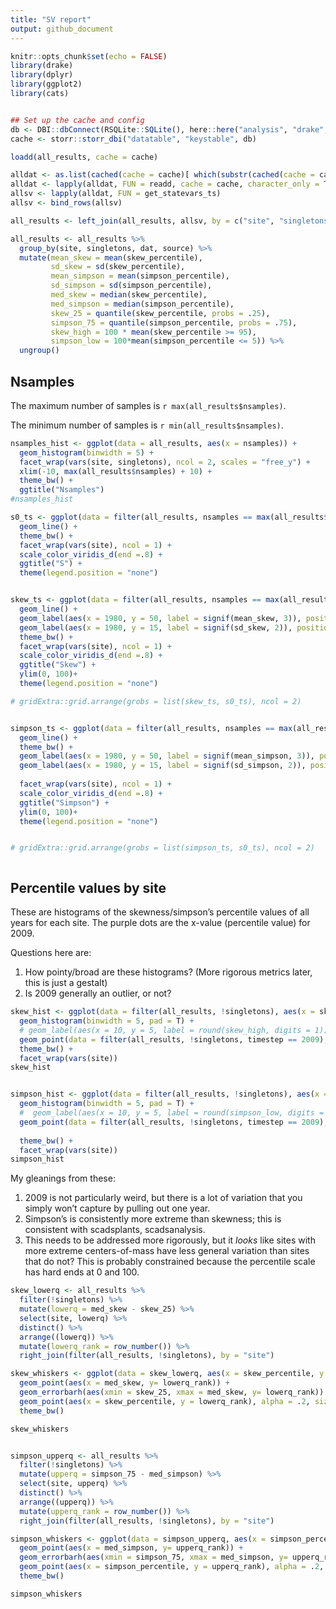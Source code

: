 ```yaml
---
title: "SV report"
output: github_document
---
```


```r
knitr::opts_chunk$set(echo = FALSE)
library(drake)
library(dplyr)
library(ggplot2)
library(cats)


## Set up the cache and config
db <- DBI::dbConnect(RSQLite::SQLite(), here::here("analysis", "drake", "drake-cache-bbs.sqlite"))
cache <- storr::storr_dbi("datatable", "keystable", db)

loadd(all_results, cache = cache)

alldat <- as.list(cached(cache = cache)[ which(substr(cached(cache = cache), 0, 6) == "s_spab")])
alldat <- lapply(alldat, FUN = readd, cache = cache, character_only = T)
allsv <- lapply(alldat, FUN = get_statevars_ts)
allsv <- bind_rows(allsv)

all_results <- left_join(all_results, allsv, by = c("site", "singletons", "dat", "source", "sim", "timestep"))

all_results <- all_results %>%
  group_by(site, singletons, dat, source) %>%
  mutate(mean_skew = mean(skew_percentile),
         sd_skew = sd(skew_percentile),
         mean_simpson = mean(simpson_percentile),
         sd_simpson = sd(simpson_percentile),
         med_skew = median(skew_percentile),
         med_simpson = median(simpson_percentile),
         skew_25 = quantile(skew_percentile, probs = .25),
         simpson_75 = quantile(simpson_percentile, probs = .75),
         skew_high = 100 * mean(skew_percentile >= 95),
         simpson_low = 100*mean(simpson_percentile <= 5)) %>%
  ungroup()
```

## Nsamples

The maximum number of samples is `r max(all_results$nsamples)`.

The minimum number of samples is `r min(all_results$nsamples)`.

```r
nsamples_hist <- ggplot(data = all_results, aes(x = nsamples)) +
  geom_histogram(binwidth = 5) +
  facet_wrap(vars(site, singletons), ncol = 2, scales = "free_y") +
  xlim(-10, max(all_results$nsamples) + 10) +
  theme_bw() +
  ggtitle("Nsamples")
#nsamples_hist

```


```r

s0_ts <- ggplot(data = filter(all_results, nsamples == max(all_results$nsamples)), aes(x = timestep, y = s0, color = singletons)) + 
  geom_line() +
  theme_bw() +
  facet_wrap(vars(site), ncol = 1) +
  scale_color_viridis_d(end =.8) +
  ggtitle("S") +
  theme(legend.position = "none")


skew_ts <- ggplot(data = filter(all_results, nsamples == max(all_results$nsamples)), aes(x = timestep, y = skew_percentile, color = singletons, group = singletons)) +
  geom_line() +
  geom_label(aes(x = 1980, y = 50, label = signif(mean_skew, 3)), position = position_dodge(15)) +
  geom_label(aes(x = 1980, y = 15, label = signif(sd_skew, 2)), position = position_dodge(15), size = 3) +
  theme_bw() +
  facet_wrap(vars(site), ncol = 1) +
  scale_color_viridis_d(end =.8) +
  ggtitle("Skew") +
  ylim(0, 100)+
  theme(legend.position = "none")

# gridExtra::grid.arrange(grobs = list(skew_ts, s0_ts), ncol = 2)


simpson_ts <- ggplot(data = filter(all_results, nsamples == max(all_results$nsamples)), aes(x = timestep, y = simpson_percentile, color = singletons)) +
  geom_line() +
  theme_bw() +
  geom_label(aes(x = 1980, y = 50, label = signif(mean_simpson, 3)), position = position_dodge(25)) +
  geom_label(aes(x = 1980, y = 15, label = signif(sd_simpson, 2)), position = position_dodge(25), size = 3) +
  
  facet_wrap(vars(site), ncol = 1) +
  scale_color_viridis_d(end =.8) +
  ggtitle("Simpson") +
  ylim(0, 100)+
  theme(legend.position = "none")


# gridExtra::grid.arrange(grobs = list(simpson_ts, s0_ts), ncol = 2)



```

## Percentile values by site

These are histograms of the skewness/simpson's percentile values of all years for each site. The purple dots are the x-value (percentile value) for 2009. 

Questions here are: 

1. How pointy/broad are these histograms? (More rigorous metrics later, this is just a gestalt)
2. Is 2009 generally an outlier, or not?


```r


skew_hist <- ggplot(data = filter(all_results, !singletons), aes(x = skew_percentile)) +
  geom_histogram(binwidth = 5, pad = T) +
  # geom_label(aes(x = 10, y = 5, label = round(skew_high, digits = 1))) +
  geom_point(data = filter(all_results, !singletons, timestep == 2009), aes(x = skew_percentile, y = 5), color = "purple") +
  theme_bw() +
  facet_wrap(vars(site))
skew_hist


simpson_hist <- ggplot(data = filter(all_results, !singletons), aes(x = simpson_percentile)) +
  geom_histogram(binwidth = 5, pad = T) +
  #  geom_label(aes(x = 10, y = 5, label = round(simpson_low, digits = 1))) +
  geom_point(data = filter(all_results, !singletons, timestep == 2009), aes(x = simpson_percentile, y = 5), color = "purple") +
  
  theme_bw() +
  facet_wrap(vars(site))
simpson_hist

```

My gleanings from these:

1. 2009 is not particularly weird, but there is a lot of variation that you simply won't capture by pulling out one year.
2. Simpson's is consistently more extreme than skewness; this is consistent with scadsplants, scadsanalysis.
3. This needs to be addressed more rigorously, but it *looks* like sites with more extreme centers-of-mass have less general variation than sites that do not? This is probably constrained because the percentile scale has hard ends at 0 and 100. 

```r

skew_lowerq <- all_results %>%
  filter(!singletons) %>%
  mutate(lowerq = med_skew - skew_25) %>%
  select(site, lowerq) %>%
  distinct() %>%
  arrange((lowerq)) %>%
  mutate(lowerq_rank = row_number()) %>%
  right_join(filter(all_results, !singletons), by = "site")

skew_whiskers <- ggplot(data = skew_lowerq, aes(x = skew_percentile, y = lowerq_rank)) +
  geom_point(aes(x = med_skew, y= lowerq_rank)) +
  geom_errorbarh(aes(xmin = skew_25, xmax = med_skew, y= lowerq_rank)) +
  geom_point(aes(x = skew_percentile, y = lowerq_rank), alpha = .2, size = 1) +
  theme_bw()

skew_whiskers


simpson_upperq <- all_results %>%
  filter(!singletons) %>%
  mutate(upperq = simpson_75 - med_simpson) %>%
  select(site, upperq) %>%
  distinct() %>%
  arrange((upperq)) %>%
  mutate(upperq_rank = row_number()) %>%
  right_join(filter(all_results, !singletons), by = "site")

simpson_whiskers <- ggplot(data = simpson_upperq, aes(x = simpson_percentile, y = upperq_rank)) +
  geom_point(aes(x = med_simpson, y= upperq_rank)) +
  geom_errorbarh(aes(xmin = simpson_75, xmax = med_simpson, y= upperq_rank)) +
  geom_point(aes(x = simpson_percentile, y = upperq_rank), alpha = .2, size = 1) +
  theme_bw()

simpson_whiskers

```
